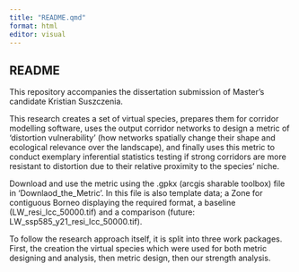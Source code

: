 ```yaml
---
title: "README.qmd"
format: html
editor: visual
---
```


## README

This repository accompanies the dissertation submission of Master's candidate Kristian Suszczenia.

This research creates a set of virtual species, prepares them for corridor modelling software, uses the output corridor networks to design a metric of 'distortion vulnerability' (how networks spatially change their shape and ecological relevance over the landscape), and finally uses this metric to conduct exemplary inferential statistics testing if strong corridors are more resistant to distortion due to their relative proximity to the species' niche.

Download and use the metric using the .gpkx (arcgis sharable toolbox) file in 'Downlaod_the_Metric'. In this file is also template data; a Zone for contiguous Borneo displaying the required format, a baseline (LW_resi_lcc_50000.tif) and a comparison (future: LW_ssp585_y21_resi_lcc_50000.tif).

To follow the research approach itself, it is split into three work packages. First, the creation the virtual species which were used for both metric designing and analysis, then metric design, then our strength analysis.
